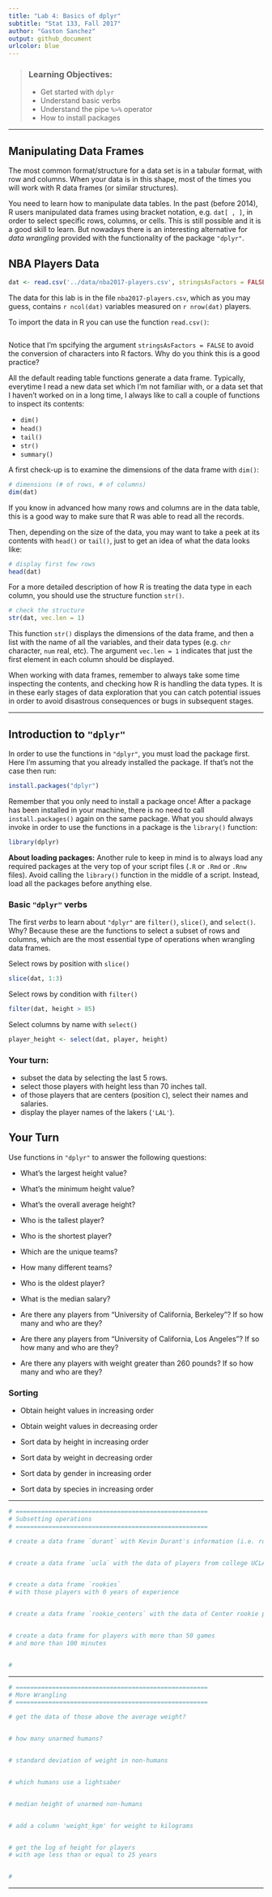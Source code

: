 ```yaml
---
title: "Lab 4: Basics of dplyr"
subtitle: "Stat 133, Fall 2017"
author: "Gaston Sanchez"
output: github_document
urlcolor: blue
---
```


> ### Learning Objectives:
>
> - Get started with `dplyr`
> - Understand basic verbs
> - Understand the pipe `%>%` operator
> - How to install packages

------

## Manipulating Data Frames

The most common format/structure for a data set is in a tabular format, 
with row and columns. When your data is in this shape, most of the times 
you will work with R data frames (or similar structures).

You need to learn how to manipulate data tables. In the past (before 2014), 
R users manipulated data frames using bracket notation, e.g. `dat[ , ]`,
in order to select specific rows, columns, or cells. This is still possible
and it is a good skill to learn. But nowadays there is an interesting alternative 
for _data wrangling_ provided with the functionality of the package `"dplyr"`.


## NBA Players Data

```r
dat <- read.csv('../data/nba2017-players.csv', stringsAsFactors = FALSE)
```

The data for this lab is in the file `nba2017-players.csv`, which as you may guess, 
contains `r ncol(dat)` variables measured on `r nrow(dat)` players.

To import the data in R you can use the function `read.csv()`:

```r
```

Notice that I'm spcifying the argument `stringsAsFactors = FALSE` to avoid 
the conversion of characters into R factors. Why do you think this is a good 
practice?

All the default reading table functions generate a data frame. Typically, 
everytime I read a new data set which I'm not familiar with, or a data set 
that I haven't worked on in a long time, I always like to call a couple of 
functions to inspect its contents:

- `dim()`
- `head()`
- `tail()`
- `str()`
- `summary()`

A first check-up is to examine the dimensions of the data frame with `dim()`:

```r
# dimensions (# of rows, # of columns)
dim(dat)
```

If you know in advanced how many rows and columns are in the data table, this 
is a good way to make sure that R was able to read all the records.

Then, depending on the size of the data, you may want to take a peek 
at its contents with `head()` or `tail()`, just to get an idea of what the data 
looks like:

```r
# display first few rows
head(dat)
```

For a more detailed description of how R is treating the data type in each 
column, you should use the structure function `str()`.

```r
# check the structure
str(dat, vec.len = 1)
```

This function `str()` displays the dimensions of the 
data frame, and then a list with the name of all the 
variables, and their data types (e.g. `chr` character, `num` real, etc). 
The argument `vec.len = 1` indicates that just the first element in each 
column should be displayed.

When working with data frames, remember to always take some time inspecting 
the contents, and checking how R is handling the data types. It is in these 
early stages of data exploration that you can catch potential issues in order 
to avoid disastrous consequences or bugs in subsequent stages.


-----


## Introduction to `"dplyr"`

In order to use the functions in `"dplyr"`, you must load the package first.
Here I'm assuming that you already installed the package. If that's not the 
case then run:

```r
install.packages("dplyr")
```

Remember that you only need to install a package once! After a package has been 
installed in your machine, there is no need to call `install.packages()` again on 
the same package. What you should always invoke in order to use the functions 
in a package is the `library()` function:

```r
library(dplyr)
```

__About loading packages:__ Another rule to keep in mind is to always load any 
required packages at the very top of your script files (`.R` or `.Rmd` or `.Rnw` files). 
Avoid calling the `library()` function in the middle of a script. Instead, 
load all the packages before anything else.


### Basic `"dplyr"` verbs

The first _verbs_ to learn about `"dplyr"` are `filter()`, `slice()`, and 
`select()`. Why? Because these are the functions to select a subset of rows 
and columns, which are the most essential type of operations when wrangling data 
frames.

Select rows by position with `slice()`

```r
slice(dat, 1:3)
```

Select rows by condition with `filter()`

```r
filter(dat, height > 85)
```

Select columns by name with `select()`

```r
player_height <- select(dat, player, height)
```


### Your turn:

- subset the data by selecting the last 5 rows.
- select those players with height less than 70 inches tall.
- of those players that are centers (position `C`), select their names and salaries.
- display the player names of the lakers (`'LAL'`).


## Your Turn

Use functions in `"dplyr"` to answer the following questions:

- What's the largest height value?

- What's the minimum height value?

- What's the overall average height?

- Who is the tallest player?

- Who is the shortest player?

- Which are the unique teams?

- How many different teams?

- Who is the oldest player?

- What is the median salary?

- Are there any players from "University of California, Berkeley"? If so how many and who are they?

- Are there any players from "University of California, Los Angeles"? If so how many and who are they?

- Are there any players with weight greater than 260 pounds? If so how many and who are they?


### Sorting

- Obtain height values in increasing order

- Obtain weight values in decreasing order

- Sort data by height in increasing order

- Sort data by weight in decreasing order

- Sort data by gender in increasing order

- Sort data by species in increasing order


-----

```r
# =====================================================
# Subsetting operations
# =====================================================

# create a data frame `durant` with Kevin Durant's information (i.e. row)


# create a data frame `ucla` with the data of players from college UCLA


# create a data frame `rookies` 
# with those players with 0 years of experience 


# create a data frame `rookie_centers` with the data of Center rookie players 


# create a data frame for players with more than 50 games 
# and more than 100 minutes


#
```


-----

```r
# =====================================================
# More Wrangling
# =====================================================

# get the data of those above the average weight?


# how many unarmed humans?


# standard deviation of weight in non-humans 


# which humans use a lightsaber


# median height of unarmed non-humans


# add a column 'weight_kgm' for weight to kilograms


# get the log of height for players
# with age less than or equal to 25 years


#
```


-----

